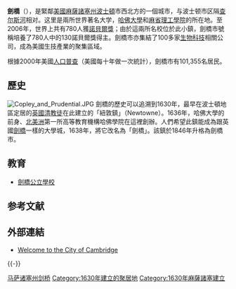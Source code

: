 {{noteTA
|G1 = USState
|G2 = Unit
}}
{{Unreferenced|time=2021-04-11T10:25:22+00:00}}
{{otheruses|劍橋 (消歧義)}}
{{Infobox settlement
|official_name            = 劍橋
|nickname                 =
|motto                    =
|image_skyline            = CambridgeMACityHall2.jpg
|imagesize                = 175px
|image_caption            = 劍橋市政大樓
|image_seal               = <!-- 檔案不存在 sealofcambridgema.gif ，可從英文維基百科取得 -->
|image_flag               =
|image_map                = Cambridge_ma_highlight.png
|mapsize                  = 250px
|map_caption              = 劍橋在麻省[[米德爾塞克斯縣_(麻薩諸塞州)|米德爾塞克斯縣]]的位置
|image_map1               =
|mapsize1                 =
|map_caption1             =
|subdivision_type         = [[主權國|主權國]]
|subdivision_name         = [[美國|美國]]
|subdivision_type1        = [[美國行政區劃|州]]
|subdivision_name1        = [[麻薩諸塞州|麻薩諸塞州]]（麻省）
|subdivision_type2        = [[马萨诸塞州各縣列表|縣]]
|subdivision_name2        = [[米德爾塞克斯縣_(麻薩諸塞州)|米德爾塞克斯]]
|established_title        = Settled
|established_date         = 1630年
|established_title2       = Incorporated
|established_date2        = 1636年
|established_title3       =
|established_date3        =
|government_type          = [[議會-經理制政府|議會-經理制]]
|leader_title             = 市長
|leader_name              = Sumbul Siddiqu（[[民主黨_(美國)|民主黨]]）
|leader_title1            = 副市長
|leader_name1             = Alanna Malon
|leader_title2            = City manager
|leader_name2             = Louis A. DePasquale
|area_magnitude           =
|area_total_km2           = 18.47
|area_total_sq_mi         = 7.13
|area_land_km2            = 16.65
|area_land_sq_mi          = 6.43
|area_water_km2           = 1.81
|area_water_sq_mi         = 0.70
|population_as_of         = 2010
|settlement_type          = 城市
|population_total         = 105162
|population_density_km2   = 7182.02
|population_density_sq_mi = 18602.69
|elevation_m              = 12
|elevation_ft             = 40
|timezone                 = [[北美東部時區|北美東部]]
|utc_offset               = -5
|timezone_DST             = [[北美東部時區|北美東部]]
|utc_offset_DST           = -4
|coordinates_display      = display=inline,title
|latd = 42 |latm = 22 |lats = 25 |latNS = N
|longd = 71 |longm = 06 |longs = 38 |longEW = W
|website                  = {{URL|https://www.cambridgema.gov}}
|postal_code_type         = ZIP code
|postal_code              = 02138, 02139, 02140, 02141, 02142
|area_code                = [[Area_code_617|617]] / [[Area_code_857|857]]
|blank_name               = [[聯邦資訊處理標準|FIPS代碼]]
|blank_info               = 25-11000
|blank1_name              = [[Geographic_Names_Information_System|GNIS]] feature ID
|blank1_info              = 0617365
|footnotes                =
}}

'''劍橋'''（{{lang-en|Cambridge}}），是緊鄰[[美國|美國]][[麻薩諸塞州|麻薩諸塞州]][[波士頓|波士頓]]市西北方的一個城市，与波士顿市区隔[[查尔斯河|查尔斯河]]相对。这里是兩所世界著名大学，[[哈佛大學|哈佛大學]]和[[麻省理工學院|麻省理工學院]]的所在地。至2006年，世界上共有780人獲[[諾貝爾獎|諾貝爾獎]]；由於這兩所名校位於此小鎮，劍橋市號稱培養了780人中的130諾貝爾獎得主。劍橋市亦集結了100多家[[生物科技|生物科技]]相關公司，成為美國生技產業的聚集區域。

根據2000年美國[[人口普查|人口普查]]（美國每十年做一次統計），劍橋市有101,355名居民。

==歷史==
[[File:Copley_and_Prudential.JPG|thumb]]
劍橋的歷史可以追溯到1630年，最早在波士頓地區定居的[[英國|英國]][[清教徒|清教徒]]在此建立的「紐敦鎮」（Newtowne）。1636年，哈佛大學的前身、[[北美洲|北美洲]]第一所高等教育機構哈佛學院在這裡創辦。人們希望此鎮能成為跟英國[[劍橋|劍橋]]一樣的大學城，1638年，將它改名為「劍橋」。該鎮於1846年升格為劍橋市。

== 教育 ==
*[[劍橋公立學校|劍橋公立學校]]

== 参考文献 ==
{{Reflist}}

== 外部連結 ==
{{Commons category|Cambridge, Massachusetts}}
* [https://www.cambridgema.gov Welcome to the City of Cambridge] {{Wayback|url=https://www.cambridgema.gov/ |date=20201213225614 }} {{en icon}}

{{-}}
{{Massachusetts}}

{{Authority control}}

[[Category:马萨诸塞州剑桥|]]
[[Category:1630年建立的聚居地|Category:1630年建立的聚居地]]
[[Category:1630年麻薩諸塞建立|Category:1630年麻薩諸塞建立]]